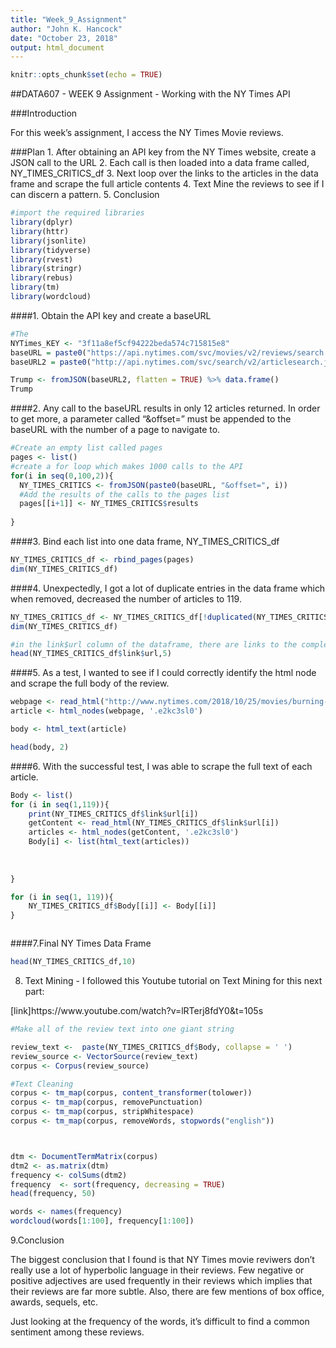 ```yaml
---
title: "Week_9_Assignment"
author: "John K. Hancock"
date: "October 23, 2018"
output: html_document
---
```


```r
knitr::opts_chunk$set(echo = TRUE)
```

##DATA607 - WEEK 9 Assignment - Working with the NY Times API

###Introduction

For this week's assignment, I access the NY Times Movie reviews. 

###Plan
1. After obtaining an API key from the NY Times website, create a JSON call to the URL
2. Each call is then loaded into a data frame called, NY_TIMES_CRITICS_df 
3. Next loop over the links to the articles in the data frame and scrape the full article contents
4. Text Mine the reviews to see if I can discern a pattern.
5. Conclusion 


```r
#import the required libraries
library(dplyr)
library(httr)
library(jsonlite)
library(tidyverse)  
library(rvest)    
library(stringr)   
library(rebus)
library(tm)
library(wordcloud)
```

                  
####1. Obtain the API key and create a baseURL

```r
#The 
NYTimes_KEY <- "3f11a8ef5cf94222beda574c715815e8"
baseURL = paste0("https://api.nytimes.com/svc/movies/v2/reviews/search.json?api-key=",NYTimes_KEY,sep="")
baseURL2 = paste0("http://api.nytimes.com/svc/search/v2/articlesearch.json?q=trump&api-key=",NYTimes_KEY,sep="")
```


```r
Trump <- fromJSON(baseURL2, flatten = TRUE) %>% data.frame()
Trump
```




####2. Any call to the baseURL results in only 12 articles returned.  In order to get more, a parameter called "&offset=" must be appended to the baseURL with the number of a page to navigate to. 
```r
#Create an empty list called pages
pages <- list()
#create a for loop which makes 1000 calls to the API
for(i in seq(0,100,2)){
  NY_TIMES_CRITICS <- fromJSON(paste0(baseURL, "&offset=", i))
  #Add the results of the calls to the pages list
  pages[[i+1]] <- NY_TIMES_CRITICS$results
  
}


```

####3. Bind each list into one data frame, NY_TIMES_CRITICS_df 

```r
NY_TIMES_CRITICS_df <- rbind_pages(pages)
dim(NY_TIMES_CRITICS_df)

```
####4. Unexpectedly, I got a lot of duplicate entries in the data frame which when removed, decreased the number of articles to 119.
```r
NY_TIMES_CRITICS_df <- NY_TIMES_CRITICS_df[!duplicated(NY_TIMES_CRITICS_df$link$url), ]
dim(NY_TIMES_CRITICS_df)

```

```r
#in the link$url column of the dataframe, there are links to the complete review which was not available in the initial API calls
head(NY_TIMES_CRITICS_df$link$url,5)
```


####5. As a test, I wanted to see if I could correctly identify the html node and scrape the full body of the review.  

```r
webpage <- read_html("http://www.nytimes.com/2018/10/25/movies/burning-review.html" )
article <- html_nodes(webpage, '.e2kc3sl0')
```

```r
body <- html_text(article)

head(body, 2)
```
####6. With the successful test, I was able to scrape the full text of each article.

```r
Body <- list()
for (i in seq(1,119)){
    print(NY_TIMES_CRITICS_df$link$url[i])
    getContent <- read_html(NY_TIMES_CRITICS_df$link$url[i])
    articles <- html_nodes(getContent, '.e2kc3sl0')
    Body[i] <- list(html_text(articles))
   
    
       
}
```

```r
for (i in seq(1, 119)){
    NY_TIMES_CRITICS_df$Body[[i]] <- Body[[i]]
}



```
####7.Final NY Times Data Frame


```r
head(NY_TIMES_CRITICS_df,10)
```

8. Text Mining - I followed this Youtube tutorial on Text Mining for this next part:

[link]https://www.youtube.com/watch?v=lRTerj8fdY0&t=105s

```r
#Make all of the review text into one giant string

review_text <-  paste(NY_TIMES_CRITICS_df$Body, collapse = ' ')
review_source <- VectorSource(review_text)
corpus <- Corpus(review_source)
```


```r
#Text Cleaning
corpus <- tm_map(corpus, content_transformer(tolower))
corpus <- tm_map(corpus, removePunctuation)
corpus <- tm_map(corpus, stripWhitespace)
corpus <- tm_map(corpus, removeWords, stopwords("english"))




```

```r
dtm <- DocumentTermMatrix(corpus)
dtm2 <- as.matrix(dtm)
frequency <- colSums(dtm2)
frequency  <- sort(frequency, decreasing = TRUE)
head(frequency, 50)
```


```r
words <- names(frequency)
wordcloud(words[1:100], frequency[1:100])
```
9.Conclusion

The biggest conclusion that I found is that NY Times movie reviwers don't really use a lot of hyperbolic language in their reviews.  Few negative or positive adjectives are used frequently in their reviews which implies that their reviews are far more subtle. Also, there are few mentions of box office, awards, sequels, etc.  

Just looking at the frequency of the words, it's difficult to find a common sentiment among these reviews.


